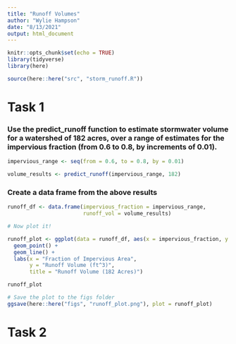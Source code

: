 ```yaml
---
title: "Runoff Volumes"
author: "Wylie Hampson"
date: "8/13/2021"
output: html_document
---
```


```r
knitr::opts_chunk$set(echo = TRUE)
library(tidyverse)
library(here)

source(here::here("src", "storm_runoff.R"))
```

# Task 1
### Use the predict_runoff function to estimate stormwater volume for a watershed of 182 acres, over a range of estimates for the impervious fraction (from 0.6 to 0.8, by increments of 0.01).

```r
impervious_range <- seq(from = 0.6, to = 0.8, by = 0.01)

volume_results <- predict_runoff(impervious_range, 182)
```

### Create a data frame from the above results

```r
runoff_df <- data.frame(impervious_fraction = impervious_range,
                        runoff_vol = volume_results)

# Now plot it!

runoff_plot <- ggplot(data = runoff_df, aes(x = impervious_fraction, y = runoff_vol)) +
  geom_point() +
  geom_line() +
  labs(x = "Fraction of Impervious Area",
       y = "Runoff Volume (ft^3)",
       title = "Runoff Volume (182 Acres)")

runoff_plot

# Save the plot to the figs folder
ggsave(here::here("figs", "runoff_plot.png"), plot = runoff_plot)
```

# Task 2
###













